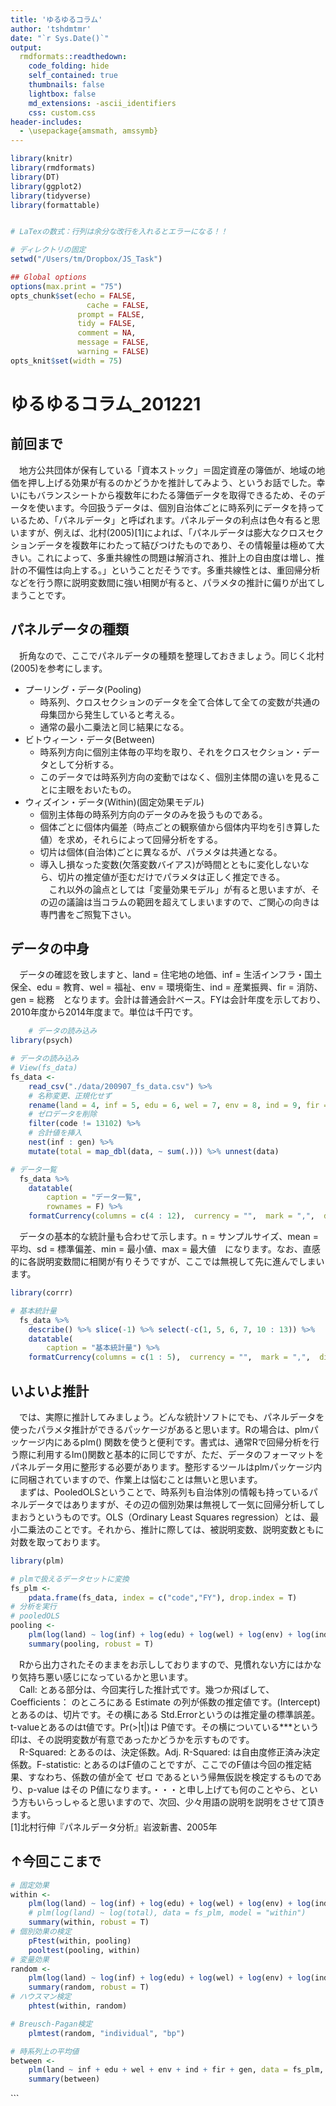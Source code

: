 ```yaml
---
title: 'ゆるゆるコラム'
author: 'tshdmtmr'
date: "`r Sys.Date()`"
output:
  rmdformats::readthedown:
    code_folding: hide
    self_contained: true
    thumbnails: false
    lightbox: false
    md_extensions: -ascii_identifiers
    css: custom.css
header-includes:
  - \usepackage{amsmath, amssymb}
---
```



```r
library(knitr)
library(rmdformats)
library(DT)
library(ggplot2)
library(tidyverse)
library(formattable)


# LaTexの数式：行列は余分な改行を入れるとエラーになる！！

# ディレクトリの固定
setwd("/Users/tm/Dropbox/JS_Task")

## Global options
options(max.print = "75")
opts_chunk$set(echo = FALSE,
	             cache = FALSE,
               prompt = FALSE,
               tidy = FALSE,
               comment = NA,
               message = FALSE,
               warning = FALSE)
opts_knit$set(width = 75)
```

# ゆるゆるコラム_201221
## 前回まで
\　地方公共団体が保有している「資本ストック」＝固定資産の簿価が、地域の地価を押し上げる効果が有るのかどうかを推計してみよう、というお話でした。幸いにもバランスシートから複数年にわたる簿価データを取得できるため、そのデータを使います。今回扱うデータは、個別自治体ごとに時系列にデータを持っているため、「パネルデータ」と呼ばれます。パネルデータの利点は色々有ると思いますが、例えば、北村(2005)[1]によれば、「パネルデータは膨大なクロスセクションデータを複数年にわたって結びつけたものであり、その情報量は極めて大きい。これによって、多重共線性の問題は解消され、推計上の自由度は増し、推計の不偏性は向上する。」ということだそうです。多重共線性とは、重回帰分析などを行う際に説明変数間に強い相関が有ると、パラメタの推計に偏りが出てしまうことです。  

## パネルデータの種類  
\　折角なので、ここでパネルデータの種類を整理しておきましょう。同じく北村(2005)を参考にします。  

- プーリング・データ(Pooling)
    - 時系列、クロスセクションのデータを全て合体して全ての変数が共通の母集団から発生していると考える。  
    - 通常の最小二乗法と同じ結果になる。  
- ビトウィーン・データ(Between)  
    - 時系列方向に個別主体毎の平均を取り、それをクロスセクション・データとして分析する。  
    - このデータでは時系列方向の変動ではなく、個別主体間の違いを見ることに主眼をおいたもの。  
- ウィズイン・データ(Within)(固定効果モデル)  
    - 個別主体毎の時系列方向のデータのみを扱うものである。  
    - 個体ごとに個体内偏差（時点ごとの観察値から個体内平均を引き算した値）を求め，それらによって回帰分析をする。  
  - 切片は個体(自治体)ごとに異なるが、パラメタは共通となる。  
  - 導入し損なった変数(欠落変数バイアス)が時間とともに変化しないなら、切片の推定値が歪むだけでパラメタは正しく推定できる。  
　これ以外の論点としては「変量効果モデル」が有ると思いますが、その辺の議論は当コラムの範囲を超えてしまいますので、ご関心の向きは専門書をご照覧下さい。  

## データの中身
　データの確認を致しますと、land = 住宅地の地価、inf = 生活インフラ・国土保全、edu = 教育、wel = 福祉、env = 環境衛生、ind = 産業振興、fir = 消防、gen = 総務　となります。会計は普通会計ベース。FYは会計年度を示しており、2010年度から2014年度まで。単位は千円です。  

```r
    # データの読み込み
library(psych)

# データの読み込み
# View(fs_data)
fs_data <-    
    read_csv("./data/200907_fs_data.csv") %>%
    # 名称変更、正規化せず
    rename(land = 4, inf = 5, edu = 6, wel = 7, env = 8, ind = 9, fir = 10 ,gen = 11) %>%
    # ゼロデータを削除
    filter(code != 13102) %>%
    # 合計値を挿入
    nest(inf : gen) %>%
    mutate(total = map_dbl(data, ~ sum(.))) %>% unnest(data)

# データ一覧    
  fs_data %>%
    datatable(
    	caption = "データ一覧",
    	rownames = F) %>%
    formatCurrency(columns = c(4 : 12),  currency = "",  mark = ",",  digits = 0)
```

　データの基本的な統計量も合わせて示します。n = サンプルサイズ、mean = 平均、sd = 標準偏差、min = 最小値、max = 最大値　になります。なお、直感的に各説明変数間に相関が有りそうですが、ここでは無視して先に進んでしまいます。

```r
library(corrr)

# 基本統計量
  fs_data %>%
    describe() %>% slice(-1) %>% select(-c(1, 5, 6, 7, 10 : 13)) %>%
    datatable(
    	caption = "基本統計量") %>%
    formatCurrency(columns = c(1 : 5),  currency = "",  mark = ",",  digits = 0)
```

## いよいよ推計
　では、実際に推計してみましょう。どんな統計ソフトにでも、パネルデータを使ったパラメタ推計ができるパッケージがあると思います。Rの場合は、plmパッケージ内にあるplm() 関数を使うと便利です。書式は、通常Rで回帰分析を行う際に利用するlm()関数と基本的に同じですが、ただ、データのフォーマットをパネルデータ用に整形する必要があります。整形するツールはplmパッケージ内に同梱されていますので、作業上は悩むことは無いと思います。  
　まずは、PooledOLSということで、時系列も自治体別の情報も持っているパネルデータではありますが、その辺の個別効果は無視して一気に回帰分析してしまおうというものです。OLS（Ordinary Least Squares regression）とは、最小二乗法のことです。それから、推計に際しては、被説明変数、説明変数ともに対数を取っております。  

```r
library(plm)

# plmで扱えるデータセットに変換
fs_plm <-
    pdata.frame(fs_data, index = c("code","FY"), drop.index = T)  
# 分析を実行
# pooledOLS  
pooling <-
    plm(log(land) ~ log(inf) + log(edu) + log(wel) + log(env) + log(ind) + log(fir) + log(gen), data = fs_plm, model = "pooling")
    summary(pooling, robust = T)    
```

　Rから出力されたそのままをお示ししておりますので、見慣れない方にはかなり気持ち悪い感じになっているかと思います。  
　Call: とある部分は、今回実行した推計式です。幾つか飛ばして、Coefficients： のところにある Estimate の列が係数の推定値です。(Intercept)とあるのは、切片です。その横にある Std.Errorというのは推定量の標準誤差。 t-valueとあるのはt値です。Pr(>|t|)は P値です。その横についている***という印は、その説明変数が有意であったかどうかを示すものです。    
　R-Squared: とあるのは、決定係数。Adj. R-Squared: は自由度修正済み決定係数。F-statistic: とあるのはF値のことですが、ここでのF値は今回の推定結果、すなわち、係数の値が全て ゼロ であるという帰無仮説を検定するものであり、p-value はその P値になります。・・・と申し上げても何のことやら、という方もいらっしゃると思いますので、次回、少々用語の説明を説明をさせて頂きます。  
[1]北村行伸『パネルデータ分析』岩波新書、2005年

## ↑今回ここまで

```r
# 固定効果
within <-
    plm(log(land) ~ log(inf) + log(edu) + log(wel) + log(env) + log(ind) + log(fir) + log(gen), data = fs_plm, model = "within")
    # plm(log(land) ~ log(total), data = fs_plm, model = "within")
    summary(within, robust = T)    
# 個別効果の検定
    pFtest(within, pooling)
    pooltest(pooling, within)
# 変量効果
random <-
    plm(log(land) ~ log(inf) + log(edu) + log(wel) + log(env) + log(ind) + log(fir) + log(gen), data = fs_plm, model = "random")
    summary(random, robust = T)
# ハウスマン検定
    phtest(within, random)

# Breusch-Pagan検定
    plmtest(random, "individual", "bp")  

# 時系列上の平均値
between <-    
    plm(land ~ inf + edu + wel + env + ind + fir + gen, data = fs_plm, model = "between", effect = "individual")
    summary(between)

```


```
